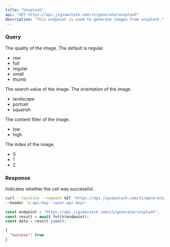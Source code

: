 ```yaml
---
title: "Unsplash"
api: "GET https://api.jigsawstack.com/v1/generate/unsplash"
description: "This endpoint is used to generate images from unsplash."
---
```


### Query

<ParamField query="quality" type="string" default="regular">
  The quality of the image. The default is regular.
  <ul>
    <li>raw</li>
    <li>full</li>
    <li>regular</li>
    <li>small</li>
    <li>thumb</li>
  </ul>
</ParamField>

<ParamField query="search_value" type="string">
  The search value of the image.
</ParamField>

<ParamField query="orientation" type="string">
  The orientation of the image.
  <ul>
    <li>landscape</li>
    <li>portrait</li>
    <li>squarish</li>
  </ul>
</ParamField>

<ParamField query="content_filter" type="string">
  The content filter of the image.
  <ul>
    <li>low</li>
    <li>high</li>
  </ul>
</ParamField>

<ParamField query="index" type="string">
  The index of the image.
  <ul>
    <li>0</li>
    <li>1</li>
    <li>2</li>
  </ul>
</ParamField>

<Snippet file="header.mdx" />

### Response

<ResponseField name="success" type="boolean">
  Indicates whether the call was successful.
</ResponseField>

<RequestExample>

```bash cURL
curl --location --request GET 'https://api.jigsawstack.com/v1/generate/unsplash' \
--header 'x-api-key: <your-api-key>'
```

```javascript Node.js
const endpoint = "https://api.jigsawstack.com/v1/generate/unsplash";
const result = await fetch(endpoint);
const data = result.json();
```

</RequestExample>

<ResponseExample>

```json Response
{
  "success": true
}
```

</ResponseExample>
